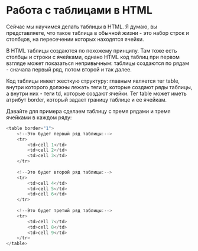# Работа с таблицами в HTML

Сейчас мы научимся делать таблицы в HTML. Я думаю, вы представляете, что такое таблица в обычной жизни - это набор строк и столбцов, на пересечении которых находятся ячейки.

В HTML таблицы создаются по похожему принципу. Там тоже есть столбцы и строки с ячейками, однако HTML код таблиц при первом взгляде может показаться непривычным: таблицы создаются по рядам - сначала первый ряд, потом второй и так далее.

Код таблицы имеет жесткую структуру: главным является тег table, внутри которого должны лежать теги tr, которые создают ряды таблицы, а внутри них - теги td, которые создают ячейки. Тег table может иметь атрибут border, который задает границу таблице и ее ячейкам.

Давайте для примера сделаем таблицу с тремя рядами и тремя ячейками в каждом ряду:

```js showLineNumbers copy
<table border="1">
	<!--Это будет первый ряд таблицы:-->
	<tr>
		<td>cell 1</td>
		<td>cell 2</td>
		<td>cell 3</td>
	</tr>
	
	<!--Это будет второй ряд таблицы:-->
	<tr>
		<td>cell 4</td>
		<td>cell 5</td>
		<td>cell 6</td>
	</tr>
	
	<!--Это будет третий ряд таблицы:-->
	<tr>
		<td>cell 7</td>
		<td>cell 8</td>
		<td>cell 9</td>
	</tr>
</table>
```